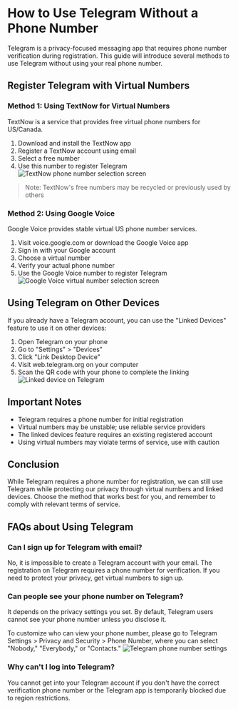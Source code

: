 # How to Use Telegram Without a Phone Number

Telegram is a privacy-focused messaging app that requires phone number verification during registration. This guide will introduce several methods to use Telegram without using your real phone number.

## Register Telegram with Virtual Numbers

### Method 1: Using TextNow for Virtual Numbers

TextNow is a service that provides free virtual phone numbers for US/Canada.

1. Download and install the TextNow app
2. Register a TextNow account using email
3. Select a free number
4. Use this number to register Telegram
![TextNow phone number selection screen](https://i.ibb.co/HXZTCwh/textnow-phone-number.webp)

> Note: TextNow's free numbers may be recycled or previously used by others

### Method 2: Using Google Voice

Google Voice provides stable virtual US phone number services.

1. Visit voice.google.com or download the Google Voice app
2. Sign in with your Google account
3. Choose a virtual number
4. Verify your actual phone number
5. Use the Google Voice number to register Telegram
![Google Voice virtual number selection screen](https://i.ibb.co/JCs2NDV/google-voice-virtual-number.webp)

## Using Telegram on Other Devices

If you already have a Telegram account, you can use the "Linked Devices" feature to use it on other devices:

1. Open Telegram on your phone
2. Go to "Settings" > "Devices"
3. Click "Link Desktop Device"
4. Visit web.telegram.org on your computer
5. Scan the QR code with your phone to complete the linking
![Linked device on Telegram](https://i.ibb.co/DCrSBjT/linked-device-on-telegram.webp)

## Important Notes

- Telegram requires a phone number for initial registration
- Virtual numbers may be unstable; use reliable service providers
- The linked devices feature requires an existing registered account
- Using virtual numbers may violate terms of service, use with caution

## Conclusion

While Telegram requires a phone number for registration, we can still use Telegram while protecting our privacy through virtual numbers and linked devices. Choose the method that works best for you, and remember to comply with relevant terms of service.

## FAQs about Using Telegram

### Can I sign up for Telegram with email?

No, it is impossible to create a Telegram account with your email. The registration on Telegram requires a phone number for verification. If you need to protect your privacy, get virtual numbers to sign up.

### Can people see your phone number on Telegram?

It depends on the privacy settings you set. By default, Telegram users cannot see your phone number unless you disclose it.

To customize who can view your phone number, please go to Telegram Settings > Privacy and Security > Phone Number, where you can select "Nobody," "Everybody," or "Contacts."
![Telegram phone number settings](https://i.ibb.co/VD1BWXQ/telegram-phone-number-settings.webp)

### Why can't I log into Telegram?

You cannot get into your Telegram account if you don't have the correct verification phone number or the Telegram app is temporarily blocked due to region restrictions.